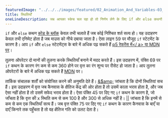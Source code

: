 ---
featuredImage: "../../../images/featured/02_Animation_And_Variables-03_Conditions-thumbnail.png"
title: स्थितियाँ
oneLineDescription: जब आपका स्केच चल रहा हो तो निर्णय लेने के लिए if और else कथनों का उपयोग।
---

<code>if</code> और <code>else</code> कथन <a href='https://developer.mozilla.org/en-US/docs/Web/JavaScript/Reference/Statements/block' target='_blank'>कोड के ब्लॉक</a> केवल तभी चलाते हैं जब कोई निश्चित शर्त सत्य हो। यह उदाहरण केवल तभी एनिमेट होता है जब माउस को नीचे दबाया जाता है। ऐसा लाइन 59 पर मौजूद <code>if</code> स्टेटमेंट के कारण है। आप <code>if</code> और <code>else</code> स्टेटमेंट्स के बारे में अधिक पढ़ सकते हैं <a href='https://p5js.org/reference/#/p5/if-else'>p5 रेफरेंस में</ a> या <a href='https://developer.mozilla.org/en-US/docs/Learn/JavaScript/Building_blocks/conditionals' target='_blank'>MDN पर</a>।

तुलना ऑपरेटर दो मानों की तुलना करके स्थितियाँ बनाने में मदद करते हैं। इस उदाहरण में, पंक्ति 69 पर <code>if</code> कथन के कारण रंग कम से कम 360 होने पर वृत्त का रंग शून्य पर रीसेट हो जाता है। आप तुलना ऑपरेटरों के बारे में अधिक पढ़ सकते हैं <a href='https://developer.mozilla.org/ en-US/docs/Web/JavaScript/Reference/Operators#relational_operators' target='_blank'>MDN</a> पर।


तार्किक संचालक शर्तों को संयोजित करने की अनुमति देते हैं। <a href='https://developer.mozilla.org/en-US/docs/Web/JavaScript/Reference/Operator/Logical_AND' target='_blank'>&amp;$amp;</a> जांचता है कि दोनों स्थितियां सच हैं। इस उदाहरण में वृत्त जब कैनवास के क्षैतिज केंद्र की ओर होता है तो उसमें काला भराव होता है, और जब ऐसा नहीं होता है तो उसमें सफेद भराव होता है। ऐसा पंक्ति 45 पर दिए गए <code>if</code> कथन के कारण है, जो जाँचता है कि वृत्त की x स्थिति कम से कम 100 है और 300 से अधिक नहीं है।
<a href='https://developer.mozilla.org/en-US/docs/Web/JavaScript/Reference/Operator/Logical_OR' target='_blank'>||</a> जांचता है कि इनमें से कम से कम एक स्थितियाँ सत्य हैं। जब वृत्त पंक्ति 75 पर दिए गए <code>if</code> कथन के कारण कैनवास के बाएँ या दाएँ किनारे तक पहुँचता है तो वह क्षैतिज गति को उलट देता है।
